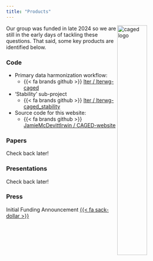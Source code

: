 ```yaml
---
title: "Products"
---
```

<img src="images/CAGED_Bison_bison_notext.png" alt="caged logo" width="40%" align= "right"/>

Our group was funded in late 2024 so we are still in the early days of tackling these questions. That said, some key products are identified below.

:::panel-tabset
### Code

- Primary data harmonization workflow:
    - {{< fa brands github >}} [lter / lterwg-caged](https://github.com/lter/lterwg-caged/tree/main)
- 'Stability' sub-project
    - {{< fa brands github >}} [lter / lterwg-caged_stability](https://github.com/lter/lterwg-caged_stability)
- Source code for this website: 
    - {{< fa brands github >}} [JamieMcDevittIrwin / CAGED-website](https://github.com/JamieMcDevittIrwin/CAGED-website)

### Papers

Check back later!

### Presentations

Check back later!  

### Press 

Initial Funding Announcement [{{< fa sack-dollar >}}](https://lternet.edu/working-groups/caged/)

:::